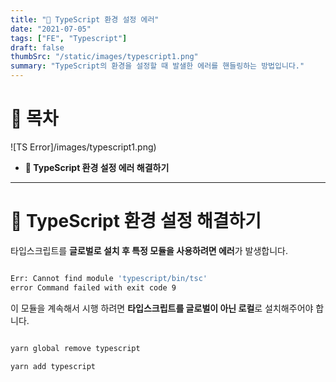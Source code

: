 ```yaml
---
title: "🚧 TypeScript 환경 설정 에러"
date: "2021-07-05"
tags: ["FE", "Typescript"]
draft: false
thumbSrc: "/static/images/typescript1.png"
summary: "TypeScript의 환경을 설정할 때 발샐한 에러를 핸들링하는 방법입니다."
---
```


# 📌 목차

![TS Error]/images/typescript1.png)

- **🚧 TypeScript 환경 설정 에러 해결하기**

---

# 🚧 TypeScript 환경 설정 해결하기

타입스크립트를 **글로벌로 설치 후 특정 모듈을 사용하려면 에러**가 발생합니다.

```bash

Err: Cannot find module 'typescript/bin/tsc'
error Command failed with exit code 9

```

이 모듈을 계속해서 시행 하려면 **타입스크립트를 글로벌이 아닌 로컬**로 설치해주어야 합니다.

```bash

yarn global remove typescript

yarn add typescript

```
